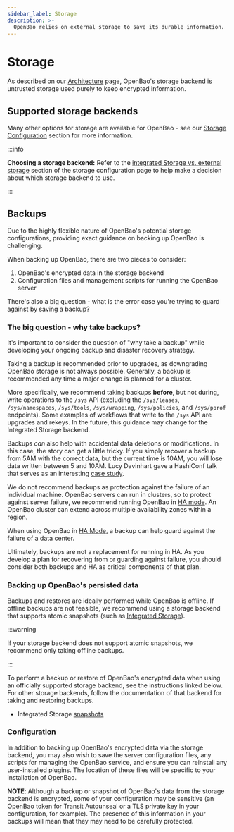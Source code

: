 ```yaml
---
sidebar_label: Storage
description: >-
  OpenBao relies on external storage to save its durable information.
---
```


# Storage

As described on our [Architecture](/docs/internals/architecture) page, OpenBao's
storage backend is untrusted storage used purely to keep encrypted information.

## Supported storage backends

Many other options for storage are available for OpenBao - see our
[Storage Configuration](/docs/configuration/storage) section for more
information.

:::info

**Choosing a storage backend:** Refer to the [integrated Storage vs. external
storage](/docs/configuration/storage#integrated-storage-vs-external-storage)
section of the storage configuration page to help make a decision about which
storage backend to use.

:::

## Backups

Due to the highly flexible nature of OpenBao's potential storage configurations,
providing exact guidance on backing up OpenBao is challenging.

When backing up OpenBao, there are two pieces to consider:

1. OpenBao's encrypted data in the storage backend
2. Configuration files and management scripts for running the OpenBao server

There's also a big question - what is the error case you're trying to guard
against by saving a backup?

### The big question - why take backups?

It's important to consider the question of "why take a backup" while developing
your ongoing backup and disaster recovery strategy.

Taking a backup is recommended prior to upgrades, as downgrading OpenBao storage
is not always possible. Generally, a backup is recommended any time a major
change is planned for a cluster.

More specifically, we recommend taking backups **before**, but not during, write
operations to the `/sys` API (excluding the `/sys/leases`, `/sys/namespaces`,
`/sys/tools`, `/sys/wrapping`, `/sys/policies`, and `/sys/pprof` endpoints).
Some examples of workflows that write to the `/sys` API are upgrades and rekeys.
In the future, this guidance may change for the Integrated Storage backend.

Backups _can_ also help with accidental data deletions or modifications. In
this case, the story can get a little tricky. If you simply recover a backup
from 5AM with the correct data, but the current time is 10AM, you will lose data
written between 5 and 10AM. Lucy Davinhart gave a HashiConf talk that serves as
an interesting [case
study](https://www.hashicorp.com/resources/oh-no-i-deleted-my-vault-secret).

We do not recommend backups as protection against the failure of an individual
machine. OpenBao servers can run in clusters, so to protect against server
failure, we recommend running OpenBao in [HA
mode](/docs/internals/high-availability). An  OpenBao cluster can extend
across multiple availability zones within a region.

When using OpenBao in [HA Mode](/docs/internals/high-availability), a
backup can help guard against the failure of a data center.

Ultimately, backups are not a replacement for running in HA. As you develop a
plan for recovering from or guarding against failure, you should consider both
backups and HA as critical components of that plan.

### Backing up OpenBao's persisted data

Backups and restores are ideally performed while OpenBao is offline. If offline
backups are not feasible, we recommend using a storage backend that supports
atomic snapshots (such as [Integrated
Storage](/docs/commands/operator/raft#snapshot)).

:::warning

If your storage backend does not support atomic snapshots, we recommend only
taking offline backups.

:::

To perform a backup or restore of OpenBao's encrypted data when using an
officially supported storage backend, see the instructions linked below. For
other storage backends, follow the documentation of that backend for taking and
restoring backups.

- Integrated Storage [snapshots](/docs/commands/operator/raft#snapshot)

### Configuration

In addition to backing up OpenBao's encrypted data via the storage backend, you
may also wish to save the server configuration files, any scripts for managing
the OpenBao service, and ensure you can reinstall any user-installed plugins. The
location of these files will be specific to your installation of OpenBao.

**NOTE**: Although a backup or snapshot of OpenBao's data from the storage
backend is encrypted, some of your configuration may be sensitive (an OpenBao token
for Transit Autounseal or a TLS private key in your configuration, for example).
The presence of this information in your backups will mean that they may need
to be carefully protected.
